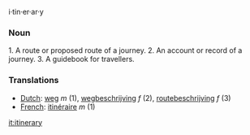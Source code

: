i·tin·er·ar·y

===Noun===

1. A route or proposed route of a journey. 
2. An account or record of a journey.
3. A guidebook for travellers. 

===Translations===
*[[Dutch]]: [[weg]] ''m'' (1), [[wegbeschrijving]] ''f'' (2), [[routebeschrijving]] ''f'' (3)
*[[French]]: [[itinéraire]] ''m'' (1)

[[it:itinerary]]
